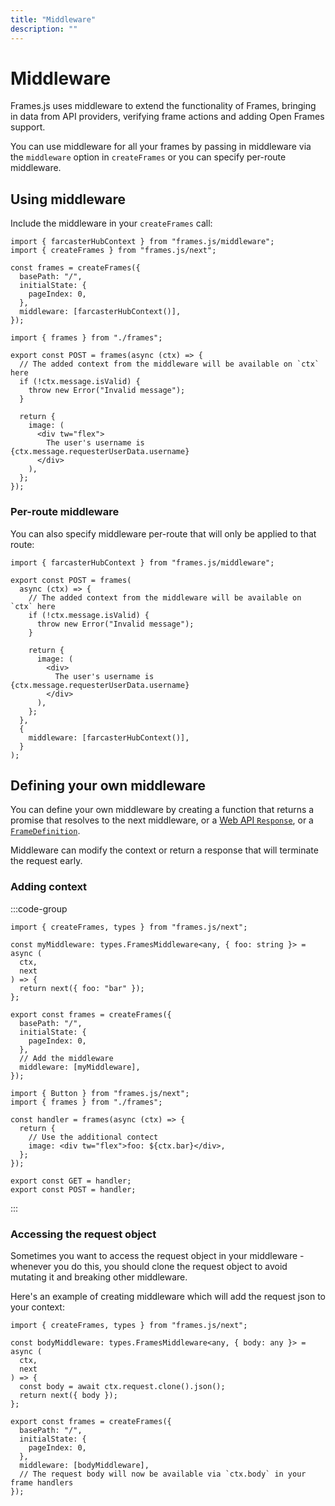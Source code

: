 ```yaml
---
title: "Middleware"
description: ""
---
```


# Middleware

Frames.js uses middleware to extend the functionality of Frames, bringing in data from API providers, verifying frame actions and adding Open Frames support.

You can use middleware for all your frames by passing in middleware via the `middleware` option in `createFrames` or you can specify per-route middleware.

## Using middleware

Include the middleware in your `createFrames` call:

```tsx [frames.ts]
import { farcasterHubContext } from "frames.js/middleware";
import { createFrames } from "frames.js/next";

const frames = createFrames({
  basePath: "/",
  initialState: {
    pageIndex: 0,
  },
  middleware: [farcasterHubContext()],
});
```

```tsx [frames/username/route.tsx]
import { frames } from "./frames";

export const POST = frames(async (ctx) => {
  // The added context from the middleware will be available on `ctx` here
  if (!ctx.message.isValid) {
    throw new Error("Invalid message");
  }

  return {
    image: (
      <div tw="flex">
        The user's username is {ctx.message.requesterUserData.username}
      </div>
    ),
  };
});
```

### Per-route middleware

You can also specify middleware per-route that will only be applied to that route:

```tsx [frames/username/route.tsx]
import { farcasterHubContext } from "frames.js/middleware";

export const POST = frames(
  async (ctx) => {
    // The added context from the middleware will be available on `ctx` here
    if (!ctx.message.isValid) {
      throw new Error("Invalid message");
    }

    return {
      image: (
        <div>
          The user's username is {ctx.message.requesterUserData.username}
        </div>
      ),
    };
  },
  {
    middleware: [farcasterHubContext()],
  }
);
```

## Defining your own middleware

You can define your own middleware by creating a function that returns a promise that resolves to the next middleware, or a [Web API `Response`](https://developer.mozilla.org/en-US/docs/Web/API/Response), or a [`FrameDefinition`](/reference/core/createFrames#framedefinition).

Middleware can modify the context or return a response that will terminate the request early.

### Adding context

:::code-group

```tsx [frames.ts]
import { createFrames, types } from "frames.js/next";

const myMiddleware: types.FramesMiddleware<any, { foo: string }> = async (
  ctx,
  next
) => {
  return next({ foo: "bar" });
};

export const frames = createFrames({
  basePath: "/",
  initialState: {
    pageIndex: 0,
  },
  // Add the middleware
  middleware: [myMiddleware],
});
```

```tsx [frames/route.tsx]
import { Button } from "frames.js/next";
import { frames } from "./frames";

const handler = frames(async (ctx) => {
  return {
    // Use the additional contect
    image: <div tw="flex">foo: ${ctx.bar}</div>,
  };
});

export const GET = handler;
export const POST = handler;
```

:::

### Accessing the request object

Sometimes you want to access the request object in your middleware - whenever you do this, you should clone the request object to avoid mutating it and breaking other middleware.

Here's an example of creating middleware which will add the request json to your context:

```tsx
import { createFrames, types } from "frames.js/next";

const bodyMiddleware: types.FramesMiddleware<any, { body: any }> = async (
  ctx,
  next
) => {
  const body = await ctx.request.clone().json();
  return next({ body });
};

export const frames = createFrames({
  basePath: "/",
  initialState: {
    pageIndex: 0,
  },
  middleware: [bodyMiddleware],
  // The request body will now be available via `ctx.body` in your frame handlers
});
```
